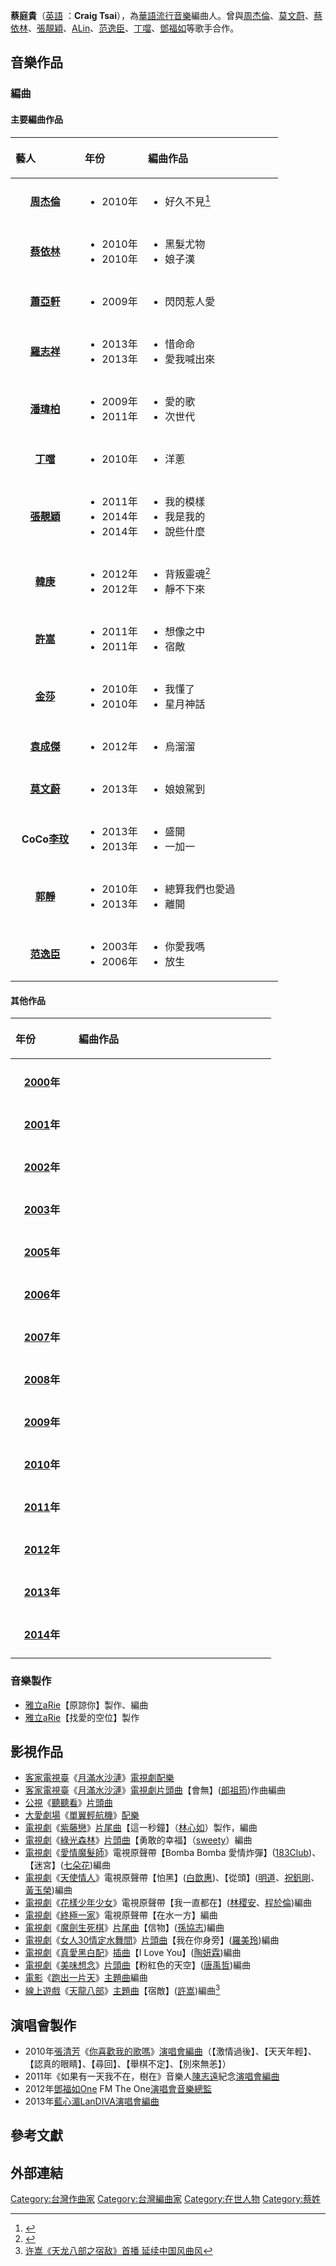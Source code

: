 {{藝人
|姓名 = 蔡庭貴
|類型 = 音樂家
|藝名 = 
|英文名 = Craig Tsai
|圖片 = 
|圖片簡介 = 
|本名 = 蔡庭貴
|暱稱 = 
|國籍 = {{ROC}}
|出生日期 = 
|出生地點 = {{TWN}}
|逝世日期 = 
|逝世地點 = 
|宗教信仰 =
|音樂類型 = [[華語流行音樂|華語流行音樂]]
|演奏樂器 = [[鋼琴|鋼琴]]、[[鍵盤|鍵盤]]
|代表作 = 〈洋蔥〉、〈好久不見〉、〈你愛我嗎〉、〈惜命命〉等
|活躍年代 = 
|唱片公司 = 
|經紀公司 = 
|音樂專輯 =
|awards =  
}} 
'''蔡庭貴'''（[[英語|英語]] ：'''Craig Tsai'''），為[[華語流行音樂|華語流行音樂]]編曲人。曾與[[周杰倫|周杰倫]]、[[莫文蔚|莫文蔚]]、[[蔡依林|蔡依林]]、[[張靚穎|張靚穎]]、[[ALin|ALin]]、[[范逸臣|范逸臣]]、[[丁噹|丁噹]]、[[鄧福如|鄧福如]]等歌手合作。

== 音樂作品 ==

=== 編曲 ===

==== 主要編曲作品 ====

{| class="wikitable"
!align="left" width="95px"| 藝人
!align="left" width="85px"| 年份
!align="left" width="200px"| 編曲作品
|-
|- bgcolor="#F0F8FF"
|align="center"| '''[[周杰倫|周杰倫]]'''
|align="left"|
*2010年
|align="left"|  
* 好久不見<ref>{{Cite web |url=http://article.pchome.net/content-1139041.html |title=新碟速递:周杰伦第十张专辑《跨时代》 |access-date=2015-01-21 |archive-url=https://web.archive.org/web/20120430161811/http://article.pchome.net/content-1139041.html |archive-date=2012-04-30 |dead-url=yes }}</ref>
|-
|- bgcolor="#F5F5F5"
|align="center"| '''[[蔡依林|蔡依林]]'''
|align="left"|
*2010年
*2010年
|align="left"|  
* 黑髮尤物
* 娘子漢
|-
|- bgcolor="#F0F8FF"
|align="center"| '''[[蕭亞軒|蕭亞軒]]'''
|align="left"|
*2009年
|align="left"|  
*閃閃惹人愛
|-
|- bgcolor="#F5F5F5"
|align="center"| '''[[羅志祥|羅志祥]]'''
|align="left"| 
*2013年
*2013年
|align="left"| 
* 惜命命
* 愛我喊出來
|-
|- bgcolor="#F0F8FF"
|align="center"| '''[[潘瑋柏|潘瑋柏]]'''
|align="left"|
*2009年
*2011年
|align="left"|  
* 愛的歌
* 次世代
|-
|- bgcolor="#F5F5F5"
|align="center"| '''[[丁噹|丁噹]]'''
|align="left"|
*2010年
|align="left"|  
* 洋蔥
|-
|- bgcolor="#F0F8FF"
|align="center"| '''[[張靚穎|張靚穎]]'''
|align="left"|
*2011年
*2014年
*2014年
|align="left"|  
* 我的模樣
* 我是我的
* 說些什麼
|-
|- bgcolor="#F5F5F5"
|align="center"| '''[[韓庚|韓庚]]'''
|align="left"|
*2012年
*2012年
|align="left"|  
* 背叛靈魂<ref>{{Cite web |url=http://www.hinews.cn/news/system/2012/07/13/014635650.shtml |title=韩庚新专辑《寒更》全碟首发为音乐理想而战 |accessdate=2015-01-21 |archive-date=2016-03-04 |archive-url=https://web.archive.org/web/20160304051014/http://www.hinews.cn/news/system/2012/07/13/014635650.shtml |dead-url=no }}</ref>
* 靜不下來
|-
|- bgcolor="#F0F8FF"
|align="center"| '''[[許嵩|許嵩]]'''
|align="left"|
*2011年
*2011年
|align="left"|  
* 想像之中
* 宿敵
|-
|- bgcolor="#F5F5F5"
|align="center"| '''[[金莎|金莎]]'''
|align="left"|
*2010年
*2010年
|align="left"|  
* 我懂了
* 星月神話
|-
|- bgcolor="#F0F8FF"
|align="center"| '''[[袁成傑|袁成傑]]'''
|align="left"|
*2012年
|align="left"|  
* 烏溜溜
|-
|- bgcolor="#F5F5F5"
|align="center"| '''[[莫文蔚|莫文蔚]]'''
|align="left"|
*2013年
|align="left"|  
* 娘娘駕到
|-
|- bgcolor="#F0F8FF"
|align="center"| '''CoCo[[李玟|李玟]]'''
|align="left"|
*2013年
*2013年
|align="left"|  
* 盛開
* 一加一
|-
|- bgcolor="#F5F5F5"
|align="center"| '''[[郭靜|郭靜]]'''
|align="left"|
* 2010年
* 2013年
|align="left"|  
* 總算我們也愛過
* 離開
|-
|- bgcolor="#F0F8FF"
|align="center"| '''[[范逸臣|范逸臣]]'''
|align="left"| 
*2003年
*2006年
|align="left"| 
* 你愛我嗎
* 放生
|}

==== 其他作品 ====

{| class="wikitable"
!align="left" width="85px"| 年份
!align="left" width="300px"| 編曲作品
|-
|- bgcolor="#F0F8FF"
|align="center"| '''[[2000|2000]]年'''
|align="left" style="font-size: 100%;"|
{{hidden|編曲作品|
* [[陳曉東|陳曉東]]【緊握你的手】
}}
|-
|- bgcolor="#F5F5F5"
|align="center"| '''[[2001|2001]]年'''
|align="left" style="font-size: 100%;"|
{{hidden|編曲作品|
* [[黃磊|黃磊]]【老車站】
}}
|-
|- bgcolor="#F0F8FF"
|align="center"| '''[[2002|2002]]年'''
|align="left" style="font-size: 100%;"|
{{hidden|編曲作品|
* [[張清芳|張清芳]]【夏的季節】
* [[曾寶儀|曾寶儀]]【專注】
}}
|-
|- bgcolor="#F5F5F5"
|align="center"| '''[[2003|2003]]年'''
|align="left" style="font-size: 100%;"|
{{hidden|編曲作品|
* [[雅立|雅立]]aRie【原諒你】
* [[雅立|雅立]]aRie【找愛的空位】
* [[雅立|雅立]]aRie【月半彎】
* [[殷悅|殷悅]]Melody【愛是我的】
* [[范逸臣|范逸臣]]【百慕達】
}}
|-
|- bgcolor="#F0F8FF"
|align="center"| '''[[2005|2005]]年'''
|align="left" style="font-size: 100%;"|
{{hidden|編曲作品|
* [[羅志祥|羅志祥]]【嗆司嗆司】
* [[張衛健|張衛健]]【感動】
* [[七朵花|七朵花]]【笑著放手】
* [[七朵花|七朵花]]【Say You Love Me】
* [[K_ONE|K ONE]]【最美的一刻】
* [[K_ONE|K ONE]]【繞圈圈】
* [[5566|5566]]【好久不見】
* [[5566|5566]]【追趕跑跳碰】
* [[吳佩慈|吳佩慈]]【請原諒我】
* [[吳佩慈|吳佩慈]]、[[何志健|何志健]]【賞我】
* [[王心凌|王心凌]]【想和你】
}}
|-
|- bgcolor="#F5F5F5"
|align="center"| '''[[2006|2006]]年'''
|align="left" style="font-size: 100%;"|
{{hidden|編曲作品|
* [[ALin|ALin]]【新的自我】
* [[ALin|ALin]]【Run back to me】
* [[K_ONE|K ONE]]【羅密歐 & 茱麗葉】
* [[K_ONE|K ONE]]【發現愛】
* [[范瑋琪|范瑋琪]]【一個像夏天 一個像秋天】
* [[范瑋琪|范瑋琪]]【I think i love you】
* [[張信哲|張信哲]]【晴天】
* [[張智成|張智成]]【愛情樹】 
* [[于浩威|于浩威]]【我看見你】
* [[飛輪海|飛輪海]]【我有我的Young】
* [[Twins|Twins]]【一個人看電影】
* [[183Club|183Club]]【愛情特賣Love on sale】
* [[i.n.g|i.n.g]]【健健美】
* [[黑澀會美眉|黑澀會美眉]]【Shining Kiss】
* [[李彩華|李彩華]]【斷腸說】
* [[李彩華|李彩華]]【我到底是你的誰】
* [[王心凌|王心凌]]【彩虹的微笑】
* [[張芯瑜|張芯瑜]]【雨季開始了】
* [[TANK|TANK]]【給我你的愛】
}}
|-
|- bgcolor="#F0F8FF"
|align="center"| '''[[2007|2007]]年'''
|align="left" style="font-size: 100%;"|
{{hidden|編曲作品|
* [[羅志祥|羅志祥]]【我秀故我在】
* [[周渝民|周渝民]]【愛妳恨妳】
* [[潘瑋柏|潘瑋柏]]【客串情人】
* [[范瑋琪|范瑋琪]]【黑暗面】
* [[王心凌|王心凌]]【衣櫥的秘密】
* [[郭品超|郭品超]]【兩個人的風景】
* [[TANK|TANK]]【專屬天使】
* [[TANK|TANK]]【城裡的月光】
* [[TANK|TANK]]【嵐】
* [[黃曉明|黃曉明]]【什麼都可以】<ref>{{Cite web |url=http://ent.china.com/zh_cn/music/mv/11025963/20071018/14399976.html |title=黄晓明《什么都可以》(1)中华网 |accessdate=2015-01-20 |archive-date=2015-01-20 |archive-url=https://web.archive.org/web/20150120144717/http://ent.china.com/zh_cn/music/mv/11025963/20071018/14399976.html |dead-url=no }}</ref>
* [[黃曉明|黃曉明]]【因為有你】
* [[閻韋伶|閻韋伶]]【有一首歌】
* [[盛噶仁波切|盛噶仁波切]]【姑娘•曲吉卓瑪】
* [[喬傑立|喬傑立]]J-Star(太極+[[5566|5566]])【著火】
※惡靈戰警Ghost Rider 全球唯一主題曲
* [[StyLe|StyLe]] 【分手季節】
* [[StyLe|StyLe]] 【下一首該我唱】(作曲+編曲)
}}
|-
|- bgcolor="#F5F5F5"
|align="center"| '''[[2008|2008]]年'''
|align="left" style="font-size: 100%;"|
{{hidden|編曲作品|
* [[范逸臣|范逸臣]]【走開】
* [[范逸臣|范逸臣]]【請帶我離開悲傷】
* [[蔡依林|蔡依林]]【Get the party started】
* [[江語晨|江語晨]]【狗狗日記】
* [[2女|2女]]【雙重人格】
* [[快樂2世代|快樂2世代]]【在你背影守候】
* [[陳韋伶|陳韋伶]]【最後一片楓葉】
(本色 - 百代音樂人創作專輯)
* [[吳建飛|吳建飛]]【聽說】
}}
|-
|- bgcolor="#F0F8FF"
|align="center"| '''[[2009|2009]]年'''
|align="left" style="font-size: 100%;"|
{{hidden|編曲作品|
* [[潘瑋柏|潘瑋柏]]【Everytimes GoodTime】
* [[大嘴巴|大嘴巴]]【愛不愛我】
* [[梁文音|梁文音]]【咬人貓】
* [[夏宇童|夏宇童]]【找一句新的話來說喜歡我】
* [[棒棒堂|棒棒堂]]【夏日戀愛】
* [[棒棒堂|棒棒堂]]【綜藝咖】
* [[唐禹哲|唐禹哲]]【絕無僅有】
* [[蕭閎仁|蕭閎仁]]【亡命天使】
* [[許慧欣|許慧欣]]【誠實】
}}
|-
|- bgcolor="#F5F5F5"
|align="center"| '''[[2010|2010]]年'''
|align="left" style="font-size: 100%;"|
{{hidden|編曲作品|
* [[丁噹|丁噹]]【Fu Good】
* [[丁噹|丁噹]]【Crazy In Love】
* [[張靚穎|張靚穎]]【熱】
* [[江語晨|江語晨]]【二分之一的美好】
* [[江語晨|江語晨]]【那不是愛】
* [[江語晨|江語晨]]【下個夏天】
* [[江映蓉|江映蓉]]【笑話】
* [[江映蓉|江映蓉]]【耍大牌】
* Lara[[梁心頤|梁心頤]]【因為你】
* [[關穎|關穎]]【關癮】
* [[周明璟|周明璟]]【遺憾】
* [[飛輪海|飛輪海]]【泰山程式】
* [[大小姐|大小姐]]【媽媽的話】
* [[大小姐|大小姐]]【老師老師】
* [[大小姐|大小姐]]【老師老師】(虎虎生風賀年版)
* [[大小姐|大小姐]]【童話故事】
}}
|-
|- bgcolor="#F0F8FF"
|align="center"| '''[[2011|2011]]年'''
|align="left" style="font-size: 100%;"|
{{hidden|編曲作品|
* [[羅志祥|羅志祥]]【Touch My Heart】
* [[羅志祥|羅志祥]]【口頭纏】
* [[張靚穎|張靚穎]]【改變】
* [[鄧福如|鄧福如]]Afu【如果有如果】
* [[鄧福如|鄧福如]]Afu【起飛】
* Linda[[廖語晴|廖語晴]]【愛情九宮格】
* Linda[[廖語晴|廖語晴]]【黑色天堂】
* [[卓文萱|卓文萱]]【想飛的自由落體】
* [[卓文萱|卓文萱]]【反派】
* [[卓文萱|卓文萱]]【得分】
* [[周蕙|周蕙]]【故事的某段】
* [[周蕙|周蕙]]【最難得到的禮物】
* Cindy[[袁詠琳|袁詠琳]]【傻傻地】
* [[By2|By2]]【早安男孩】
* [[紀佳松|紀佳松]]【漂浮城】
* [[許嵩|許嵩]]【敬酒不吃】
* [[大小姐|大小姐]]【怪獸Lonely】
}}
|-
|- bgcolor="#F5F5F5"
|align="center"| '''[[2012|2012]]年'''
|align="left" style="font-size: 100%;"|
{{hidden|編曲作品|
* [[許嵩|許嵩]]【伴虎】<ref>[http://m2.21cn.com/news/china/2012/06/29/12248972.shtml 许许嵩新碟天马行空梦幻迷离 《梦游计》封面曝光] {{webarchive|url=https://web.archive.org/web/20160304125408/http://m2.21cn.com/news/china/2012/06/29/12248972.shtml |date=2016-03-04 }}</ref>
* [[許嵩|許嵩]]【閨蜜】<ref>{{Cite web |url=http://ent.qq.com/a/20110920/000221.htm |title=许嵩全新单曲首发 主打中国风全创作 |accessdate=2015-01-21 |archive-date=2011-10-26 |archive-url=https://web.archive.org/web/20111026022103/http://ent.qq.com/a/20110920/000221.htm |dead-url=no }}</ref>
* [[許嵩|許嵩]]【裝糊塗】
* [[許嵩|許嵩]]【心疼你的過去】<ref>[http://ent.sdchina.com/show/2371938.html 许嵩新专辑浮出水面 变兵法三十六计衍生梦游计]</ref>
* [[汪小敏|汪小敏]]【專屬寶座】
* [[SpeXial|SpeXial]]【最佳男友】
* [[大嘴巴|大嘴巴]]【Maybe的機率】
* [[大嘴巴|大嘴巴]]【Baby Gnite】
* [[鄒宗翰|鄒宗翰]]【和你旅行】
* [[鄒宗翰|鄒宗翰]]【放空】
* [[鄒宗翰|鄒宗翰]]【低溫度】
* [[鄒宗翰|鄒宗翰]]【我的最愛】
* [[袁成傑|袁成傑]]【放心交給我愛情】
* [[楊冪|楊冪]]【需要戀愛的夏天】
}}
|-
|- bgcolor="#F0F8FF"
|align="center"| '''[[2013|2013]]年'''
|align="left" style="font-size: 100%;"|
{{hidden|編曲作品|
* [[莫文蔚|莫文蔚]]【娘娘駕到】
* [[范逸臣|范逸臣]]【台北的天空】
* [[溫嵐|溫嵐]]【聽我唱歌】
* [[鄧福如|鄧福如]]Afu【Fantasy Paradise】
* [[鄧福如|鄧福如]]Afu【讓我愛上我】
* [[卓文萱|卓文萱]]【心愛的】
* [[王詩安|王詩安]]【我不要再難過】
* [[劉思涵|劉思涵]]【走在冷風中】
* [[卜學亮|卜學亮]]【唔驚輸】
* [[曾沛慈|曾沛慈]]【愛情怎麼喊停】
* [[李唯楓|李唯楓]]【捨不得】
* [[李唯楓|李唯楓]]【愛存在】
* [[明道_(藝人)|明道]]【失戀美學】<ref>[http://news.xinhuanet.com/ent/2013-12/26/c_125919066.htm 明道推出首张专辑《失恋美学》]{{dead link|date=2018年4月 |bot=InternetArchiveBot |fix-attempted=yes }}</ref>
* [[大小姐|大小姐]]【麻吉寶貝】
* [[大小姐|大小姐]]【愛心大無限】
* [[大小姐|大小姐]]【香香澡】
}}
|-
|- bgcolor="#F5F5F5"
|align="center"| '''[[2014|2014]]年'''
|align="left" style="font-size: 100%;"|
{{hidden|編曲作品|
* [[李祥祥|李祥祥]]【絕地】<ref>[http://ent.qq.com/a/20140120/001102.htm 黄李祥祥首支个人单曲《绝地》首播 表现绝地勇气]</ref>
* [[許嵩|許嵩]]【梧桐燈】
* [[安心亞|安心亞]]【全面投降】
* [[路嘉欣|路嘉欣]]【你值得我慷慨】
* Kelly[[于文文|于文文]]【鬥志】
* Kelly[[于文文|于文文]]【分手那天】
* [[Gentleman|Gentleman]]【Release Me】
* [[Gentleman|Gentleman]]【Ladies & Gentleman】
* ZaZa[[馮千芮|馮千芮]]【請不要再放情歌】
* ZaZa[[馮千芮|馮千芮]]【聽說】
}}
|-
|}

=== 音樂製作 ===
* [[雅立aRie|雅立aRie]]【原諒你】製作、編曲
* [[雅立aRie|雅立aRie]]【找愛的空位】製作

== 影視作品 ==
* [[客家電視臺|客家電視臺]]《[[月滿水沙漣|月滿水沙漣]]》[[電視劇|電視劇]][[配樂|配樂]]
* [[客家電視臺|客家電視臺]]《[[月滿水沙漣|月滿水沙漣]]》[[電視劇|電視劇]][[片頭曲|片頭曲]]【會無】([[郎祖筠|郎祖筠]])作曲編曲
* [[公視|公視]]《[[聽聽看|聽聽看]]》[[片頭曲|片頭曲]]
* [[大愛劇場|大愛劇場]]《[[單翼輕航機|單翼輕航機]]》[[配樂|配樂]]
* [[電視劇|電視劇]]《[[紫藤戀|紫藤戀]]》[[片尾曲|片尾曲]]【這一秒鐘】（[[林心如|林心如]]）製作，編曲
* [[電視劇|電視劇]]《[[綠光森林|綠光森林]]》[[片頭曲|片頭曲]]【勇敢的幸福】（[[sweety|sweety]]）編曲
* [[電視劇|電視劇]]《[[愛情魔髮師|愛情魔髮師]]》電視原聲帶【Bomba Bomba 愛情炸彈】([[183Club|183Club]])、【迷宮】([[七朵花|七朵花]])編曲
* [[電視劇|電視劇]]《[[天使情人|天使情人]]》電視原聲帶【怕黑】([[白歆惠|白歆惠]])、【從頭】([[明道_(藝人)|明道]]、[[祝釩剛|祝釩剛]]、[[黃玉榮|黃玉榮]])編曲
* [[電視劇|電視劇]]《[[花樣少年少女|花樣少年少女]]》電視原聲帶【我一直都在】([[林稷安|林稷安]]、[[程於倫|程於倫]])編曲
* [[電視劇|電視劇]]《[[終極一家|終極一家]]》電視原聲帶【在水一方】編曲
* [[電視劇|電視劇]]《[[魔劍生死棋|魔劍生死棋]]》[[片尾曲|片尾曲]]【信物】([[孫協志|孫協志]])編曲
* [[電視劇|電視劇]]《[[女人30情定水舞間|女人30情定水舞間]]》[[片頭曲|片頭曲]]【我在你身旁】([[羅美玲|羅美玲]])編曲
* [[電視劇|電視劇]]《[[真愛黑白配|真愛黑白配]]》[[插曲|插曲]]【I Love You】([[陶妍霖|陶妍霖]])編曲
* [[電視劇|電視劇]]《[[美味想念|美味想念]]》[[片頭曲|片頭曲]]【粉紅色的天空】([[唐禹哲|唐禹哲]])編曲
* [[電影|電影]]《[[跑出一片天|跑出一片天]]》[[主題曲|主題曲]]編曲
* [[線上遊戲|線上遊戲]]《[[天龍八部|天龍八部]]》[[主題曲|主題曲]]【宿敵】([[許嵩|許嵩]])編曲<ref>[http://ent.ifeng.com/music/mainland/detail_2011_09/21/9364645_0.shtml 许嵩《天龙八部之宿敌》首播 延续中国风曲风]</ref>

== 演唱會製作 ==
* 2010年[[張清芳|張清芳]]《[[你喜歡我的歌嗎|你喜歡我的歌嗎]]》[[演唱會|演唱會]][[編曲|編曲]]（【激情過後】、【天天年輕】、【認真的眼睛】、【尋回】、【舉棋不定】、【別來無恙】）
* 2011年《如果有一天我不在，樹在》音樂人[[陳志遠|陳志遠]]紀念[[演唱會|演唱會]][[編曲|編曲]]
* 2012年[[鄧福如|鄧福如]]One FM The One[[演唱會|演唱會]][[音樂總監|音樂總監]]
* 2013年[[藍心湄|藍心湄]]LanDIVA[[演唱會|演唱會]][[編曲|編曲]]

== 參考文獻 ==
{{reflist|2}}

==外部連結==



[[Category:台灣作曲家|Category:台灣作曲家]]
[[Category:台灣編曲家|Category:台灣編曲家]]
[[Category:在世人物|Category:在世人物]]
[[Category:蔡姓|Category:蔡姓]]